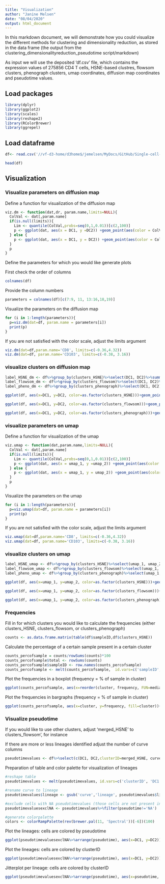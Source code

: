 ```yaml
---
title: "Visualization"
author: "Janine Melsen"
date: "08/04/2020"
output: html_document
---
```


In this markdown document, we will demonstrate how you could visualize the different methods for clustering and dimensionality reduction, as stored in the data frame (the output from the clustering_dimensionalityreduction_pseudotime script/markdown)

As input we will use the deposited 'df.csv' file, which contains the expression values of 275856 CD4 T cells, HSNE-based clustres, flowsom clusters, phenograph clusters, umap coordinates, diffusion map coordinates and pseudotime values.

## Load packages
```r
library(dplyr)
library(ggplot2)
library(scales)
library(reshape2)
library(RColorBrewer)
library(ggrepel)
```


## Load dataframe

```r
df<- read.csv('//vf-d3-home/d3home$/jemelsen/MyDocs/GitHub/Single-cell-analysis-flow-cytometry/df.csv', row.names=1)

head(df)
```


## Visualization
### Visualize parameters on diffusion map

Define a function for visualization of the diffusion map
```r
viz.dm <- function(dat,dr, param.name,limits=NULL){
  ColVal <- dat[,param.name]
  if(is.null(limits)){
    Lim <- quantile(ColVal,probs=seq(0,1,0.01))[c(2,100)]
    p <- ggplot(dat, aes(x = DC1, y =DC2)) +geom_point(aes(color = ColVal), size=0.1)+theme_classic()+scale_color_distiller(name=param.name, palette = "RdYlBu", limits=Lim, oob=squish)+theme_bw()+theme(panel.grid.major = element_blank(), panel.grid.minor=element_blank())+ggtitle(param.name)
  } else {
    p <- ggplot(dat, aes(x = DC1, y = DC2)) +geom_point(aes(color = ColVal), size=0.1)+theme_classic()+scale_color_distiller(name=param.name, palette = "RdYlBu", limits=c(limits[1],limits[2]), oob=squish)+theme_bw()+theme(panel.grid.major = element_blank(), panel.grid.minor=element_blank())+ggtitle(param.name)
  }
  p
}
```

Define the parameters for which you would like generate plots

First check the order of columns
```r
colnames(df)
```

Provide the column numbers
```r
parameters = colnames(df)[c(7:9, 11, 13:16,18,19)]
```

Visualize the parameters on the diffusion map
```r
for (i in 1:length(parameters)){
  p=viz.dm(dat=df, param.name = parameters[i])
  print(p)
}
```

If you are not satisfied with the color scale, adjust the limits argument
```r
viz.dm(dat=df,param.name='CD8', limits=c(-0.36,4.32))
viz.dm(dat=df, param.name='CD103', limits=c(-0.38, 3.16))
```

### visualize clusters on diffusion map

```r
label_HSNE_dm <- df%>%group_by(clusters_HSNE)%>%select(DC1, DC2)%>%summarize_all(mean)
label_flowsom_dm <- df%>%group_by(clusters_flowsom)%>%select(DC1, DC2)%>%summarize_all(mean)
label_pheno_dm <- df%>%group_by(clusters_phenograph)%>%select(DC1, DC2)%>%summarize_all(mean)

ggplot(df, aes(x=DC1, y=DC2, color=as.factor(clusters_HSNE)))+geom_point(size=0.1)+theme_bw()+theme(panel.grid.major = element_blank(), panel.grid.minor=element_blank())+geom_label_repel(aes(label=clusters_HSNE), data=label_HSNE_dm)+guides(colour=FALSE)+ggtitle('clusters HSNE')

ggplot(df, aes(x=DC1, y=DC2, color=as.factor(clusters_flowsom)))+geom_point(size=0.1)+theme_bw()+theme(panel.grid.major = element_blank(), panel.grid.minor=element_blank())+geom_label_repel(aes(label=clusters_flowsom), data=label_flowsom_dm)+guides(colour=FALSE)+ggtitle('clusters flowsom')

ggplot(df, aes(x=DC1, y=DC2, color=as.factor(clusters_phenograph)))+geom_point(size=0.1)+theme_bw()+theme(panel.grid.major = element_blank(), panel.grid.minor=element_blank())+geom_label_repel(aes(label=clusters_phenograph), data=label_pheno_dm)+guides(colour=FALSE)+ggtitle('clusters phenograph')

```

### visualize parameters on umap

Define a function for visualization of the umap
```r
viz.umap <- function(dat,param.name,limits=NULL){
  ColVal <- dat[,param.name]
  if(is.null(limits)){
    Lim <- quantile(ColVal,probs=seq(0,1,0.01))[c(2,100)]
    p <- ggplot(dat, aes(x = umap_1, y =umap_2)) +geom_point(aes(color = ColVal), size=0.1)+theme_classic()+scale_color_distiller(name=param.name, palette = "RdYlBu", limits=Lim, oob=squish)+theme_bw()+theme(panel.grid.major = element_blank(), panel.grid.minor=element_blank())+ggtitle(param.name)
  } else {
    p <- ggplot(dat, aes(x = umap_1, y = umap_2)) +geom_point(aes(color = ColVal), size=0.1)+theme_classic()+scale_color_distiller(name=param.name, palette = "RdYlBu", limits=c(limits[1],limits[2]), oob=squish)+theme_bw()+theme(panel.grid.major = element_blank(), panel.grid.minor=element_blank())+ggtitle(param.name)
  }
  p
}

```

Visualize the parameters on the umap
```r
for (i in 1:length(parameters)){
  p=viz.umap(dat=df, param.name = parameters[i])
  print(p)
}
```

If you are not satisfied with the color scale, adjust the limits argument
```r
viz.umap(dat=df,param.name='CD8', limits=c(-0.36,4.32))
viz.umap(dat=df, param.name='CD103', limits=c(-0.38, 3.16))
```


### visualize clusters on umap

```r
label_HSNE_umap <- df%>%group_by(clusters_HSNE)%>%select(umap_1, umap_2)%>%summarize_all(mean)
label_flowsom_umap <- df%>%group_by(clusters_flowsom)%>%select(umap_1, umap_2)%>%summarize_all(mean)
label_pheno_umap <- df%>%group_by(clusters_phenograph)%>%select(umap_1, umap_2)%>%summarize_all(mean)

ggplot(df, aes(x=umap_1, y=umap_2, color=as.factor(clusters_HSNE)))+geom_point(size=0.1)+theme_bw()+theme(panel.grid.major = element_blank(), panel.grid.minor=element_blank())+geom_label_repel(aes(label=clusters_HSNE), data=label_HSNE_umap)+guides(colour=FALSE)+ggtitle('clusters HSNE')

ggplot(df, aes(x=umap_1, y=umap_2, color=as.factor(clusters_flowsom)))+geom_point(size=0.1)+theme_bw()+theme(panel.grid.major = element_blank(), panel.grid.minor=element_blank())+geom_label_repel(aes(label=clusters_flowsom), data=label_flowsom_umap)+guides(colour=FALSE)+ggtitle('clusters flowsom')

ggplot(df, aes(x=umap_1, y=umap_2, color=as.factor(clusters_phenograph)))+geom_point(size=0.1)+theme_bw()+theme(panel.grid.major = element_blank(), panel.grid.minor=element_blank())+geom_label_repel(aes(label=clusters_phenograph), data=label_pheno_umap)+guides(colour=FALSE)+ggtitle('clusters phenograph')
```

### Frequencies

Fill in for which clusters you would like to calculate the frequencies (either clusters_HSNE, clusters_flowsom, or clusters_phenograph)
```r
counts <- as.data.frame.matrix(table(df$sampleID,df$clusters_HSNE))
```

Calculate the percentage of a certain sample present in a certain cluster
```r
counts_percofsample = counts/rowSums(counts)*100
counts_percofsample$total <- rowSums(counts)
counts_percofsample$sampleID <- row.names(counts_percofsample)
counts_percofsample <- melt(counts_percofsample,  id.vars=c('sampleID', 'total'), variable.name='cluster', value.name='frequency')
```

Plot the frequencies in a boxplot (frequency = % of sample in cluster)
```r
ggplot(counts_percofsample, aes(x=reorder(cluster, frequency, FUN=median), y=frequency))+ geom_boxplot(position='dodge2', outlier.shape=NA)+geom_jitter(aes(colour=sampleID), size=2)+xlab('cluster')
```


Plot the frequencies in bargraphs (frequency = % of sample in cluster)
```r
ggplot(counts_percofsample, aes(x=cluster, y=frequency, fill=cluster))+geom_bar(stat='identity')+facet_wrap(~sampleID)+theme(axis.text.x=element_text(angle=30, vjust=.9, hjust=1))
```

### Visualize pseudotime

If you would like to use other clusters, adjust 'merged_HSNE' to clusters_flowsom', for instance

If there are more or less lineages identified adjust the number of curve columns
```r
pseudotimevalues <- df%>%select(c(DC1, DC2,clusterID=merged_HSNE, curve1, curve2, curve3))
```

Preparation of table and color palette for visualization of lineages
```r
#reshape table 
pseudotimevalues <- melt(pseudotimevalues, id.vars=c('clusterID', 'DC1', 'DC2'), variable.name='lineage', value.name = 'pseudotime')

#rename curve to lineage
pseudotimevalues$lineage <- gsub('curve','lineage', pseudotimevalues$lineage)

#exclude cells with NA pseudotimevalues (those cells are not present in all lineages and have NA values for the lineages in which they are absent)
pseudotimevaluesexclNA <- pseudotimevalues%>%filter(pseudotime!='NA')

#generate colorpalette
colors <- colorRampPalette(rev(brewer.pal(11, 'Spectral'))[-6])(100)
```

Plot the lineages: cells are colored by pseudotime
```r
ggplot(pseudotimevaluesexclNA%>%arrange(pseudotime), aes(x=DC1, y=DC2))+geom_point(aes(color=pseudotime),size=0.1, alpha=0.3) +facet_wrap(~lineage)+scale_color_gradientn(colours=colors)+theme_bw()+theme(panel.grid.major = element_blank(), panel.grid.minor=element_blank())
```

Plot the lineages: cells are colored by clusterID
```r
ggplot(pseudotimevaluesexclNA%>%arrange(pseudotime), aes(x=DC1, y=DC2))+geom_point(aes(color=clusterID),size =0.1)+facet_wrap(~lineage)+theme_bw()+ guides(colour = guide_legend(override.aes = list(size=5)))
```


Jitterplot per lineage: cells are colored by clusterID
```r
ggplot(pseudotimevaluesexclNA%>%arrange(pseudotime), aes(x=pseudotime, y=lineage)) + geom_jitter(aes(color=clusterID), size=0.1)+theme_bw()+theme(panel.grid.major = element_blank(), panel.grid.minor=element_blank())+ guides(colour = guide_legend(override.aes = list(size=5)))
```


